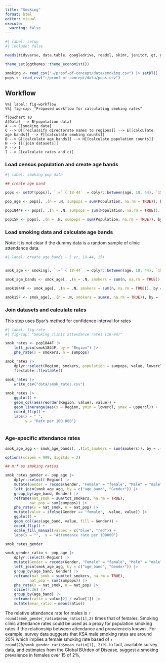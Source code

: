 ```yaml
---
title: "Smoking"
format: html
editor: visual
execute: 
  warning: false
---
```


```r
#| label: setup
#| include: false

needs(tidyverse, data.table, googledrive, readxl, skimr, janitor, gt, gtsummary, collapsibleTree, PHEindicatormethods, ggthemes, sf, tmap, ggspatial, curl, raster, stars)

theme_set(ggthemes::theme_economist())

smoking <- read_csv("~/proof-of-concept/data/smoking.csv") |> setDT()
pops <- read_csv("~/proof-of-concept/data/pops.csv")

```

## Workflow

```mermaid
%%| label: fig-workflow
%%| fig-cap: "Proposed workflow for calculating smoking rates"

flowchart TD
A[Data] --> B[population data]
A --> C[smoking data]
C --> D[[reclassify directorate names to regions]] --> E[[calculate age bands]] --> F[[calculate smoking counts]]
B --> G[[calculate age bands]] --> H[[calculate population counts]]
H --> I[[join datasets]]
F --> I
I --> J[calculate rates and ci]

```

### Load census population and create age bands

```r
#| label: smoking pop data

## create age band

pops <- setDT(pops)[, `:=` (`18-44`  = dplyr::between(age, 18, 44), `15+` = age >= 15, `80+` = age >= 80, age_band = cut(age, seq(0, 110, 5), right = FALSE))][]

pop_age <- pops[, .(n = .N, sumpops = sum(Population, na.rm = TRUE)), by = .(Region, age_band,  Gender)][order(age_band)]

pop1844F <- pops[, .(n = .N, sumpops = sum(Population, na.rm = TRUE)), by = .(Region, `18-44`,  Gender)][`18-44` == "TRUE" & Gender == "Female",]

pop15F <- pops[, .(n = .N, sumpops = sum(Population, na.rm = TRUE)), by = .(Region, `15+`,  Gender)][`15+` == "TRUE" & Gender == "Female",]

```

### Load smoking data and calculate age bands

Note: it is not clear if the dummy data is a random sample of clinic attendance data.

```r
#| label: create age bands - 5 yr, 18-44, 15+


smok_age <- smoking[, `:=` (`18-44`  = dplyr::between(age, 18, 44), `15+` = age >= 15, `80+` = age >= 80, age_band = cut(age, seq(0, 110, 5), right = FALSE))][]

smok_age_bands <- smok_age[, .(n = .N, smokers = sum(n, na.rm = TRUE)), by = .(Region, age_band,  Gender)][order(age_band)]

smok1844F <- smok_age[, .(n = .N, smokers = sum(n, na.rm = TRUE)), by = .(Region, `18-44`,  Gender)][`18-44` == "TRUE" & Gender == "female",]

smok15F <- smok_age[, .(n = .N, smokers = sum(n, na.rm = TRUE)), by = .(Region, `15+`,  Gender)][`15+` == "TRUE" & Gender == "female",]

```

### Join datasets and calculate rates

This step uses Byar's method for confidence interval for rates

```r
#| label: fig-rate
#| fig-cap: "Smoking clinic attendance rates (18-44)"

smok_rates <- pop1844F |>
    left_join(smok1844F, by = "Region") |> 
    phe_rate(x = smokers, n = sumpops) 

smok_rates |>
    dplyr::select(Region, smokers, population = sumpops, value, lowercl, uppercl) |>
    flextable::flextable()

smok_rates |>
    write_csv("data/smok_rates.csv")
   
smok_rates |>
    ggplot() +
    geom_col(aes(reorder(Region, value), value)) +
    geom_linerange(aes(x = Region, ymin = lowercl, ymax = uppercl)) +
    coord_flip() +
    labs(x = " ",
         y = "Rate per 100.000")
    

```

### Age-specific attendance rates

```r
smok_age_agg <- smok_age_bands[, .(tot_smokers = sum(smokers)), by = .(age_band, Gender)][]

options(scipen = 999, digitds = 2)

## m:f as smoking ratios

smok_rates_gender <- pop_age |>
    dplyr::select(-Region) |>
    mutate(Gender = recode(Gender, "Female" = "female", "Male" = "male")) |>
    left_join(smok_age_agg, by = c("age_band", "Gender")) |>
    group_by(age_band, Gender) |>
    reframe(nat_smok = sum(tot_smokers, na.rm = TRUE), 
           nat_pop = sum(sumpops)) |>
    phe_rate(x = nat_smok, n = nat_pop) |> 
    mutate(value = ifelse(Gender == "female", -value, value)) |>
    ggplot() +
    geom_col(aes(age_band, value, fill = Gender)) +
    coord_flip() +
    scale_fill_manual(values = c("blue", "red")) +
    labs(x = "",  y = "Attendance rate per 100000")

smok_rates_gender    

smok_gender_ratio <- pop_age |>
    dplyr::select(-Region) |>
    mutate(Gender = recode(Gender, "Female" = "female", "Male" = "male")) |>
    left_join(smok_age_agg, by = c("age_band", "Gender")) |>
    group_by(age_band, Gender) |>
    reframe(nat_smok = sum(tot_smokers, na.rm = TRUE), 
           nat_pop = sum(sumpops)) |>
    phe_rate(x = nat_smok, n = nat_pop) |>
    slice(7:36) |>
    group_by(age_band) |>
    reframe(ratio = value[2] / value[1]) |>
    mutate(mean_ratio = mean(ratio))

```

The relative attendance rate for males is `r round(smok_gender_ratio$mean_ratio[1],2)` times that of females. Smoking clinic attendance rates could be used as a proxy for population smoking rates if the relationship between attendance and prevalenceis known . For example, survey data suggests that KSA male smoking rates are around 20% which implies a female smoking rate based of `r round(20/smok_gender_ratio$mean_ratio[1], 2)`%. In fact, available survey data, and estimates from the Global BUrden of Disease, suggest a smoking prevalence in females over 15 of 2%,
